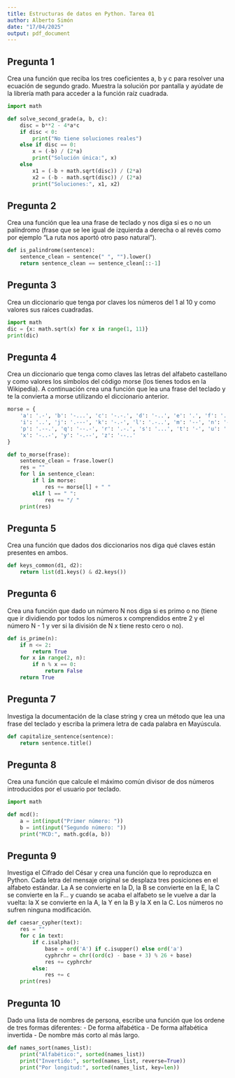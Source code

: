 ```yaml
---
title: Estructuras de datos en Python. Tarea 01
author: Alberto Simón
date: "17/04/2025"
output: pdf_document
---
```

## Pregunta 1
Crea una función que reciba los tres coeficientes a, b y c para resolver una ecuación de segundo grado.
Muestra la solución por pantalla y ayúdate de la librería math para acceder a la función raíz cuadrada.
```python
import math

def solve_second_grade(a, b, c):
    disc = b**2 - 4*a*c
    if disc < 0:
        print("No tiene soluciones reales")
    else if disc == 0:
        x = (-b) / (2*a)
        print("Solución única:", x)
    else
        x1 = (-b + math.sqrt(disc)) / (2*a)
        x2 = (-b - math.sqrt(disc)) / (2*a)
        print("Soluciones:", x1, x2)
```

## Pregunta 2
Crea una función que lea una frase de teclado y nos diga si es o no un palíndromo (frase que se lee igual de
izquierda a derecha o al revés como por ejemplo “La ruta nos aportó otro paso natural”).
```python
def is_palindrome(sentence):
    sentence_clean = sentence(" ", "").lower()
    return sentence_clean == sentence_clean[::-1]

```

## Pregunta 3
Crea un diccionario que tenga por claves los números del 1 al 10 y como valores sus raíces cuadradas.
```python
import math
dic = {x: math.sqrt(x) for x in range(1, 11)}
print(dic)
```

## Pregunta 4
Crea un diccionario que tenga como claves las letras del alfabeto castellano y como valores los símbolos del
código morse (los tienes todos en la Wikipedia). A continuación crea una función que lea una frase del
teclado y te la convierta a morse utilizando el diccionario anterior.
```python
morse = {
    'a': '.-', 'b': '-...', 'c': '-.-.', 'd': '-..', 'e': '.', 'f': '..-.', 'g': '--.', 'h': '....',
    'i': '..', 'j': '.---', 'k': '-.-', 'l': '.-..', 'm': '--', 'n': '-.', 'ñ': '--.--', 'o': '---',
    'p': '.--.', 'q': '--.-', 'r': '.-.', 's': '...', 't': '-', 'u': '..-', 'v': '...-', 'w': '.--',
    'x': '-..-', 'y': '-.--', 'z': '--..'
}

def to_morse(frase):
    sentence_clean = frase.lower()
    res = ""
    for l in sentence_clean:
        if l in morse:
            res += morse[l] + " "
        elif l == " ":
            res += "/ "
    print(res)

```

## Pregunta 5
Crea una función que dados dos diccionarios nos diga qué claves están presentes en ambos.
```python
def keys_common(d1, d2):
    return list(d1.keys() & d2.keys())
```

## Pregunta 6
Crea una función que dado un número N nos diga si es primo o no (tiene que ir dividiendo por todos los
números x comprendidos entre 2 y el número N - 1 y ver si la división de N x tiene resto cero o no).
```python
def is_prime(n):
    if n <= 2:
        return True
    for x in range(2, n):
        if n % x == 0:
            return False
    return True

```

## Pregunta 7
Investiga la documentación de la clase string y crea un método que lea una frase del teclado y escriba la
primera letra de cada palabra en Mayúscula.
```python
def capitalize_sentence(sentence):
    return sentence.title()

```

## Pregunta 8
Crea una función que calcule el máximo común divisor de dos números introducidos por el usuario por
teclado.
```python
import math

def mcd():
    a = int(input("Primer número: "))
    b = int(input("Segundo número: "))
    print("MCD:", math.gcd(a, b))

```

## Pregunta 9
Investiga el Cifrado del César y crea una función que lo reproduzca en Python. Cada letra del mensaje
original se desplaza tres posiciones en el alfabeto estándar. La A se convierte en la D, la B se convierte en la
E, la C se convierte en la F... y cuando se acaba el alfabeto se le vuelve a dar la vuelta: la X se convierte
en la A, la Y en la B y la X en la C. Los números no sufren ninguna modificación.
```python
def caesar_cypher(text):
    res = ""
    for c in text:
        if c.isalpha():
            base = ord('A') if c.isupper() else ord('a')
            cyphrchr = chr((ord(c) - base + 3) % 26 + base)
            res += cyphrchr
        else:
            res += c
    print(res)

```

## Pregunta 10
Dado una lista de nombres de persona, escribe una función que los ordene de tres formas diferentes:
- De forma alfabética
- De forma alfabética invertida
- De nombre más corto al más largo.
```python
def names_sort(names_list):
    print("Alfabético:", sorted(names_list))
    print("Invertido:", sorted(names_list, reverse=True))
    print("Por longitud:", sorted(names_list, key=len))
```